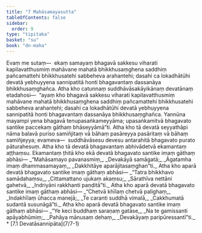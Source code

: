 ```yaml
---
title: "7 Mahāsamayasutta"
tableOfContents: false
sidebar:
  order: 9
type: "tipitaka"
basket: "su"
book: "dn-maha"
---
```



<DynamicBreadcrumb />

<Division number="331" book="dn-maha">

<Paragraph number="746" book="dn-maha">
Evaṃ me sutaṃ—  ekaṃ samayaṃ bhagavā sakkesu viharati kapilavatthusmiṃ mahāvane mahatā bhikkhusaṃghena saddhiṃ pañcamattehi bhikkhusatehi sabbeheva arahantehi; dasahi ca lokadhātūhi devatā yebhuyyena sannipatitā honti bhagavantaṃ dassanāya bhikkhusaṃghañca. Atha kho catunnaṃ suddhāvāsakāyikānaṃ devatānaṃ etadahosi—  “ayaṃ kho bhagavā sakkesu viharati kapilavatthusmiṃ mahāvane mahatā bhikkhusaṃghena saddhiṃ pañcamattehi bhikkhusatehi sabbeheva arahantehi; dasahi ca lokadhātūhi devatā yebhuyyena sannipatitā honti bhagavantaṃ dassanāya bhikkhusaṃghañca. Yannūna mayampi yena bhagavā tenupasaṅkameyyāma; upasaṅkamitvā bhagavato santike paccekaṃ gāthaṃ bhāseyyāmā”ti.

</Paragraph>

</Division>
<Division number="332" book="dn-maha">

<Paragraph number="747" book="dn-maha">
Atha kho tā devatā seyyathāpi nāma balavā puriso samiñjitaṃ vā bāhaṃ pasāreyya pasāritaṃ vā bāhaṃ samiñjeyya; evameva—  suddhāvāsesu devesu antarahitā bhagavato purato pāturahesuṃ. Atha kho tā devatā bhagavantaṃ abhivādetvā ekamantaṃ aṭṭhaṃsu. Ekamantaṃ ṭhitā kho ekā devatā bhagavato santike imaṃ gāthaṃ abhāsi—

</Paragraph>

<Paragraph number="748" type="verses" book="dn-maha">
_“Mahāsamayo pavanasmiṃ,_  
_Devakāyā samāgatā;_  
_Āgatamha imaṃ dhammasamayaṃ,_  
_Dakkhitāye aparājitasaṃghan”ti._  


</Paragraph>

<Paragraph number="749" book="dn-maha">
Atha kho aparā devatā bhagavato santike imaṃ gāthaṃ abhāsi—

</Paragraph>

<Paragraph number="750" type="verses" book="dn-maha">
_“Tatra bhikkhavo samādahaṃsu,_  
_Cittamattano ujukaṃ akaṃsu;_  
_Sārathīva nettāni gahetvā,_  
_Indriyāni rakkhanti paṇḍitā”ti._  


</Paragraph>

<Paragraph number="751" book="dn-maha">
Atha kho aparā devatā bhagavato santike imaṃ gāthaṃ abhāsi—

</Paragraph>

<Paragraph number="752" type="verses" book="dn-maha">
_“Chetvā khīlaṃ chetvā palighaṃ,_  
_Indakhīlaṃ ūhacca manejā;_  
_Te caranti suddhā vimalā,_  
_Cakkhumatā sudantā susunāgā”ti._  


</Paragraph>

<Paragraph number="753" book="dn-maha">
Atha kho aparā devatā bhagavato santike imaṃ gāthaṃ abhāsi—

</Paragraph>

<Paragraph number="754" type="verses" book="dn-maha">
_“Ye keci buddhaṃ saraṇaṃ gatāse,_  
_Na te gamissanti apāyabhūmiṃ;_  
_Pahāya mānusaṃ dehaṃ,_  
_Devakāyaṃ paripūressantī”ti._  


</Paragraph>
</Division>

<TableOfContents book="dn-maha" section="7">
* [7.1 Devatāsannipāta](7/7-1)
</TableOfContents>
